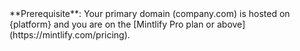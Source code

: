 <Info>
  **Prerequisite**: Your primary domain (company.com) is hosted on {platform}
  and you are on the [Mintlify Pro plan or above](https://mintlify.com/pricing).
</Info>
